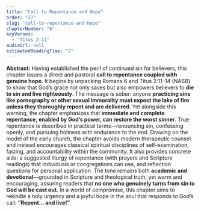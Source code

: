 ```yaml
---
title: "Call to Repentance and Hope"
order: "27"
slug: "call-to-repentance-and-hope"
chapterNumber: "6"
keyVerses:
  - "Titus 2:11"
audioUrl: null
estimatedReadingTime: "2"
---
```

**Abstract:** Having established the peril of continued sin for believers, this chapter issues a direct and pastoral **call to repentance coupled with genuine hope.** It begins by unpacking Romans 6 and Titus 2:11–14 (NASB) to show that God’s grace not only saves but also empowers believers to **die to sin and live righteously**. The message is sober: anyone **practicing sins like pornography or other sexual immorality must expect the lake of fire unless they thoroughly repent and are delivered**. Yet alongside this warning, the chapter emphasizes that **immediate and complete repentance, enabled by God’s power, can restore the worst sinner**. True repentance is described in practical terms—renouncing sin, confessing openly, and pursuing holiness with endurance to the end. Drawing on the model of the early church, the chapter avoids modern therapeutic counsel and instead encourages classical spiritual disciplines of self-examination, fasting, and accountability within the community. It also provides concrete aids: a suggested liturgy of repentance (with prayers and Scripture readings) that individuals or congregations can use, and reflection questions for personal application. The tone remains both **academic and devotional**—grounded in Scripture and theological truth, yet warm and encouraging, assuring readers that **no one who genuinely turns from sin to God will be cast out.** In a world of compromise, this chapter aims to rekindle a holy urgency and a joyful hope in the soul that responds to God’s call: **“Repent… and live!”**
